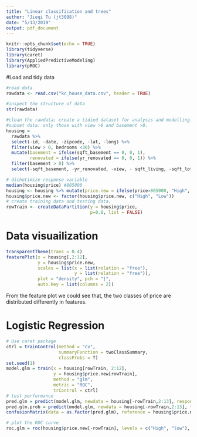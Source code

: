 ```yaml
---
title: "Linear classification and trees"
author: "Jieqi Tu (jt3098)"
date: "5/13/2019"
output: pdf_document
---
```


```r
knitr::opts_chunk$set(echo = TRUE)
library(tidyverse)
library(caret)
library(AppliedPredictiveModeling)
library(pROC)
```


#Load and tidy data
```r
#read data
rawdata <- read.csv("kc_house_data.csv", header = TRUE)

#inspect the structure of data
str(rawdata)
```


```r
#clean the rawdata; create a tidied dataset for analysis and modelling.
#subset data: only those with view >0 and basement >0.
housing = 
  rawdata %>% 
  select(-id, -date, -zipcode, -lat, -long) %>% 
  filter(view > 0, bedrooms <30) %>% 
  mutate(basement = ifelse(sqft_basement == 0, 0, 1),
         renovated = ifelse(yr_renovated == 0, 0, 1)) %>% 
  filter(basement > 0) %>% 
  select(-sqft_basement, -yr_renovated, -view, - sqft_living, -sqft_lot, -basement) 

# dichotimize response variable
median(housing$price) #805000
housing <- housing %>% mutate(price.new = ifelse(price>805000, "High", "Low")) 
housing$price.new <- factor(housing$price.new, c("High", "Low"))
# create training data and testing data.
rowTrain <- createDataPartition(y = housing$price, 
                                p=0.8, list = FALSE)
```

# Data visuailization
```r
transparentTheme(trans = 0.4)
featurePlot(x = housing[,2:12],
            y = housing$price.new,
            scales = list(x = list(relation = "free"),
                          y = list(relation = "free")),
            plot = "density", pch = "|",
            auto.key = list(columns = 2))
```

From the feature plot we could see that, the two classes of price are distributed differently in features. 

# Logistic Regression
```r
# Use caret package
ctrl = trainControl(method = "cv",
                    summaryFunction = twoClassSummary,
                    classProbs = T)
set.seed(1)
model.glm = train(x = housing[rowTrain, 2:12],
                  y = housing$price.new[rowTrain],
                  method = "glm",
                  metric = "ROC",
                  trControl = ctrl)
# test performance
pred.glm = predict(model.glm, newdata = housing[-rowTrain,2:13], response = "prob")
pred.glm.prob = predict(model.glm, newdata = housing[-rowTrain,2:13], type = "response")
confusionMatrix(data = as.factor(pred.glm), reference = housing$price.new[-rowTrain])

# plot the ROC curve
roc.glm = roc(housing$price.new[-rowTrain], levels = c("High", "low"), pred.glm.prob)
```

